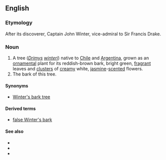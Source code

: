 ==English==

===Etymology===
After its discoverer, Captain John Winter, vice-admiral to Sir Francis Drake.

===Noun===
{{en-noun|sg=[[Winter]]'s [[bark]]|?}}

#A tree (''[[Drimys]] [[winteri]]'') native to [[Chile]] and [[Argentina]], grown as an [[ornamental]] plant for its reddish-brown bark, bright green, [[fragrant]] leaves and [[cluster]]s of [[creamy]] white, [[jasmine]]-[[scented]] flowers.
#The bark of this tree.

====Synonyms====
*{{sense|tree}} [[Winter's bark tree]]

====Derived terms====
*[[false Winter's bark]]

====See also====
*{{pedialite|Drimys winteri}}
*{{specieslite|Drimys winteri}}
*{{commonslite|Drimys_winteri}}